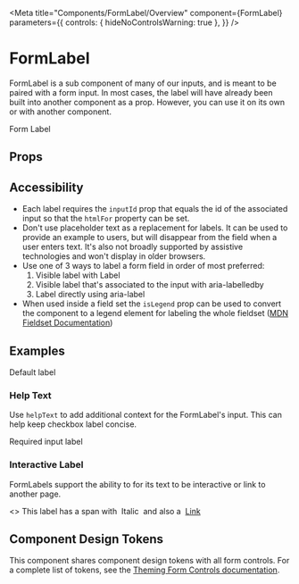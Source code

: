 
<Meta
  title="Components/FormLabel/Overview"
  component={FormLabel}
  parameters={{
    controls: { hideNoControlsWarning: true },
  }}
/>

# FormLabel

FormLabel is a sub component of many of our inputs, and is meant to be paired with a form input. In most cases, the label will have already been built into another component as a prop. However, you can use it on its own or with another component.

<Canvas isExpanded>
  <FormLabel>Form Label</FormLabel>
</Canvas>

## Props

<ArgsTable of={FormLabel} />

## Accessibility

- Each label requires the `inputId` prop that equals the id of the associated input so that the `htmlFor` property can be set.
- Don't use placeholder text as a replacement for labels. It can be used to provide an example to users, but will disappear from the field when a user enters text. It's also not broadly supported by assistive technologies and won't display in older browsers.
- Use one of 3 ways to label a form field in order of most preferred:
  1. Visible label with Label
  2. Visible label that's associated to the input with aria-labelledby
  3. Label directly using aria-label
- When used inside a field set the `isLegend` prop can be used to convert the component to a legend element for labeling the whole fieldset ([MDN Fieldset Documentation](https://developer.mozilla.org/en-US/docs/Web/HTML/Element/fieldset))

## Examples

<Canvas>
  <Story
    name="Default"
    parameters={{
      design: {
        type: 'figma',
        url: 'https://www.figma.com/file/k1kOsplTGXvSSMQQCzhCND/Palmetto-Design-System?node-id=771%3A7998',
      },
    }}
  >
    <FormLabel>Default label</FormLabel>
  </Story>
</Canvas>

### Help Text

Use `helpText` to add additional context for the FormLabel's input.
This can help keep checkbox label concise.

<Canvas>
  <Story name="Help Text">
    <FormLabel inputId="required" helpText="More helpful text about the input">
      Required input label
    </FormLabel>
  </Story>
</Canvas>

### Interactive Label

FormLabels support the ability to for its text to be interactive or link to another page.

<Canvas>
  <Story name="More than just text">
    <>
      <FormLabel inputId="customText">
        This label has a span with
        <span style={{ fontStyle: 'italic' }}>&nbsp;Italic&nbsp;</span>
        and also a&nbsp;
        <a href="https://palmetto.com" target="_blank">
          Link
        </a>
      </FormLabel>
    </>
  </Story>
</Canvas>

## Component Design Tokens

This component shares component design tokens with all form controls. For a complete list of tokens, see the [Theming Form Controls documentation](/docs/theming-form-controls--custom-theme-form).
